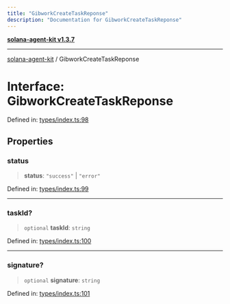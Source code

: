 ```yaml
---
title: "GibworkCreateTaskReponse"
description: "Documentation for GibworkCreateTaskReponse"
---
```


[**solana-agent-kit v1.3.7**](../README.md)

***

[solana-agent-kit](../README.md) / GibworkCreateTaskReponse

# Interface: GibworkCreateTaskReponse

Defined in: [types/index.ts:98](https://github.com/scriptscrypt/solana-agent-kit/blob/28121611ae2e5ee3f891044cd4631bfb441231fc/src/types/index.ts#L98)

## Properties

### status

> **status**: `"success"` \| `"error"`

Defined in: [types/index.ts:99](https://github.com/scriptscrypt/solana-agent-kit/blob/28121611ae2e5ee3f891044cd4631bfb441231fc/src/types/index.ts#L99)

***

### taskId?

> `optional` **taskId**: `string`

Defined in: [types/index.ts:100](https://github.com/scriptscrypt/solana-agent-kit/blob/28121611ae2e5ee3f891044cd4631bfb441231fc/src/types/index.ts#L100)

***

### signature?

> `optional` **signature**: `string`

Defined in: [types/index.ts:101](https://github.com/scriptscrypt/solana-agent-kit/blob/28121611ae2e5ee3f891044cd4631bfb441231fc/src/types/index.ts#L101)
